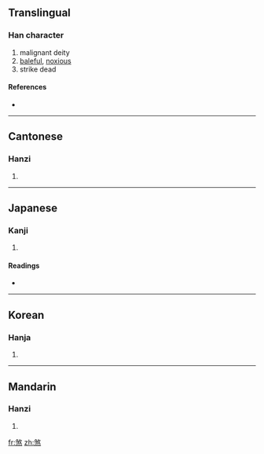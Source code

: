==Translingual==

===Han character===
{{Han char|rn=86|rad=火|as=09|sn=13|four=2833<sub>4</sub>|canj=弓大火 (NKF)}}

# malignant deity
# [[baleful]], [[noxious]]
# strike dead

====References====
* {{Han ref|kx=0677.180|dkj=19210|dj=1088.060|hdz=32221.040|uh=715E|ud=29022|bh=B7D9|bd=47065}}

----

==Cantonese==

===Hanzi===
{{yue-hanzi|jyut=|y=saat3}}

# {{defn|Cantonese}}

----

==Japanese==

===Kanji===
{{ja-kanji|grade=|rs=火09}}

# {{defn|Japanese}}

====Readings====
* {{ja-readings|on=[[さつ]] (satsu), [[さい]] (sai), [[せつ]] (setsu)|kun=[[ころす]] (korosu)}}

----

==Korean==

===Hanja===
{{ko-hanja|hangeul=살|eumhun=|rv=sal|mr=sal|y=sal}}

# {{defn|Korean}}

----

==Mandarin==

===Hanzi===
{{cmn-hanzi|pin=[[shā]] ([[sha1]]), [[shà]] ([[sha4]])|wg=sha<sup>1</sup>, sha<sup>4</sup>}}

# {{defn|Mandarin}}

[[fr:煞]]
[[zh:煞]]